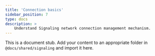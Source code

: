 ```yaml
---
title: 'Connection basics'
sidebar_position: 7
type: docs
description: >
    Understand Signaling network connection management mechanism.
---
```


This is a document stub. Add your content to an appropriate folder in `@docs/shared/signaling` and import it here.